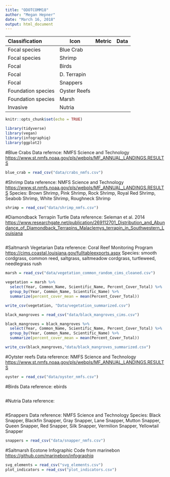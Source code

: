 ```yaml
---
title: "ODOTCOMM18"
author: "Megan Hepner"
date: "March 16, 2018"
output: html_document
---
```


| Classification     | Icon         | Metric | Data |
|:-------------------|--------------|--------|------|
| Focal species      | Blue Crab    | 
| Focal species      | Shrimp       |
| Focal              | Birds        |
| Focal              | D. Terrapin  | 
| Focal              | Snappers     |
| Foundation species | Oyster Reefs |
| Foundation species | Marsh        | 
| Invasive           | Nutria       |

```r
knitr::opts_chunk$set(echo = TRUE)

library(tidyverse)
library(vegan)
library(infographiq)
library(ggplot2)

```

#Blue Crabs 
Data refernce: NMFS Science and Technology <https://www.st.nmfs.noaa.gov/pls/webpls/MF_ANNUAL_LANDINGS.RESULTS> 
```r
blue_crab = read_csv("data/crabs_nmfs.csv") 
```

#Shrimp 
Data reference: NMFS Science and Technology <https://www.st.nmfs.noaa.gov/pls/webpls/MF_ANNUAL_LANDINGS.RESULTS>
Species: Brown Shrimp, Pink Shrimp, Rock Shrimp, Royal Red Shrimp, Seabob Shrimp, White Shrimp, Roughneck Shrimp

```r
shrimp = read_csv("data/shrimp_nmfs.csv") 
```

#Diamondback Terrapin Turtle 
Data reference: Seleman et al. 2014 <https://www.researchgate.net/publication/269112701_Distribution_and_Abundance_of_Diamondback_Terrapins_Malaclemys_terrapin_in_Southwestern_Louisiana> 
```r

```

#Saltmarsh Vegetarian 
Data reference: Coral Reef Monitoring Program  <https://cims.coastal.louisiana.gov/fulltableexports.aspx> 
Species: smooth cordgrass, common reed, saltgrass, saltmeadow cordgrass, turtleweed, needlegrass rush
```r

marsh = read_csv("data/vegetation_common_random_cims_cleaned.csv")

vegetation = marsh %>%
  select(Year, Common_Name, Scientific_Name, Percent_Cover_Total) %>%
  group_by(Year, Common_Name, Scientific_Name) %>%
  summarize(percent_cover_mean = mean(Percent_Cover_Total))

write_csv(vegetation, "Data/vegetation_summarized.csv")

black_mangroves = read_csv("data/black_mangroves_cims.csv")

black_mangroves = black_mangroves %>%
  select(Year, Common_Name, Scientific_Name, Percent_Cover_Total) %>%
  group_by(Year, Common_Name, Scientific_Name) %>%
  summarize(percent_cover_mean = mean(Percent_Cover_Total))

write_csv(black_mangroves,"data/black_mangroves_summarized.csv")

```

#Oytster reefs 
Data reference: NMFS Science and Technology <https://www.st.nmfs.noaa.gov/pls/webpls/MF_ANNUAL_LANDINGS.RESULTS>
```r
oyster = read_csv("data/oyster_nmfs.csv")
```

#Birds
Data reference: ebirds 
```r

```

#Nutria 
Data reference:
```Nutria

```

#Snappers
Data reference: NMFS Science and Technology
Species: Black Snapper, Blackfin Snapper, Gray Snapper, Lane Snapper, Mutton Snapper, Queen Snapper, Red Snapper, Silk Snapper, Vermilion Snapper, Yellowtail Snapper
```r
snappers = read_csv("data/snapper_nmfs.csv")
```

#Saltmarsh Ecotone Infographic 
Code from marinebon <https://github.com/marinebon/infographiq> 
```r

svg_elements = read_csv("svg_elements.csv")
plot_indicators = read_csv("plot_indicators.csv")


```
